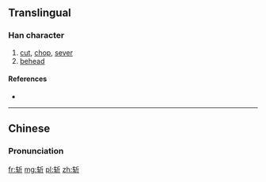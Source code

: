 {{also|斬}}
==Translingual==

===Han character===
{{Han char|rn=69|rad=斤|as=04|sn=8|four=|canj=大手竹一中 (KQHML)|ids=⿰[[车]][[斤]]}}

# [[cut]], [[chop]], [[sever]]
# [[behead]]

====References====
* {{Han ref|kx=0479.111|hdz=32023.070|uh=65A9|ud=26025}}

----

==Chinese==
{{zh-hanzi-box|斩|[[斬]]}}

===Pronunciation===
{{zh-pron
|m=zhǎn
|c=zaam2
|h=pfs=chám
|mc=y
|oc=y
|ma=
|cat=v
}}

[[fr:斩]]
[[mg:斩]]
[[pl:斩]]
[[zh:斩]]